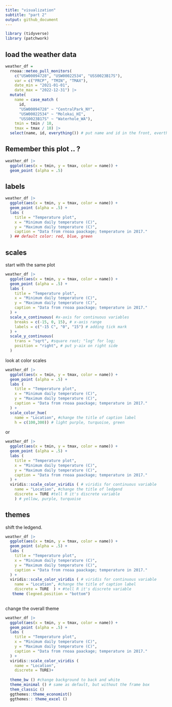```yaml
---
title: "visualization"
subtitle: "part 2"
output: github_document
---
```



```r
library (tidyverse)
library (patchwork)
```

## load the weather data
```r
weather_df = 
  rnoaa::meteo_pull_monitors(
    c("USW00094728", "USW00022534", "USS0023B17S"),
    var = c("PRCP", "TMIN", "TMAX"), 
    date_min = "2021-01-01",
    date_max = "2022-12-31") |>
  mutate(
    name = case_match (
      id, 
      "USW00094728" ~ "CentralPark_NY", 
      "USW00022534" ~ "Molokai_HI",
      "USS0023B17S" ~ "Waterhole_WA"),
    tmin = tmin / 10,
    tmax = tmax / 10) |>
  select(name, id, everything()) # put name and id in the front, everthing comes follow

```

## Remember this plot .. ?

```r
weather_df |>
  ggplot(aes(x = tmin, y = tmax, color = name)) +
  geom_point (alpha = .5)
```

## labels

```r
weather_df |>
  ggplot(aes(x = tmin, y = tmax, color = name)) +
  geom_point (alpha = .5) +
  labs (
    title = "Temperature plot",
    x = "Minimum daily temperature (C)",
    y = "Maximum daily temperature (C)",
    caption = "Data from rnoaa paackage; temperature in 2017."
  ) ## default color: red, blue, green
```

## scales

start with the same plot

```r
weather_df |>
  ggplot(aes(x = tmin, y = tmax, color = name)) +
  geom_point (alpha = .5) +
  labs (
    title = "Temperature plot",
    x = "Minimum daily temperature (C)",
    y = "Maximum daily temperature (C)",
    caption = "Data from rnoaa paackage; temperature in 2017."
  ) +
  scale_x_continuous( #x-axis for continuous variables
    breaks = c(-15, 0, 15), # x-axis range
    labels = c("-15 C", "0", "15") # adding tick mark
  ) +
  scale_y_continuous(
    trans = "sqrt", #square root; "log" for log;
    position = "right", # put y-aix on right side
  )
```

look at color scales
```r
weather_df |>
  ggplot(aes(x = tmin, y = tmax, color = name)) +
  geom_point (alpha = .5) +
  labs (
    title = "Temperature plot",
    x = "Minimum daily temperature (C)",
    y = "Maximum daily temperature (C)",
    caption = "Data from rnoaa paackage; temperature in 2017."
  ) +
  scale_color_hue(
    name = "Location", #change the title of caption label
    h = c(100,300)) # light purple, turquoise, green
```

or

```r
weather_df |>
  ggplot(aes(x = tmin, y = tmax, color = name)) +
  geom_point (alpha = .5) +
  labs (
    title = "Temperature plot",
    x = "Minimum daily temperature (C)",
    y = "Maximum daily temperature (C)",
    caption = "Data from rnoaa paackage; temperature in 2017."
  ) +
  viridis::scale_color_viridis ( # viridis for continuous variable
    name = "Location", #change the title of ledgend
    discrete = TURE #tell R it's discrete variable
    ) # yellow, purple, turquoise
```

## themes

shift the ledgend.
```r
weather_df |>
  ggplot(aes(x = tmin, y = tmax, color = name)) +
  geom_point (alpha = .5) +
  labs (
    title = "Temperature plot",
    x = "Minimum daily temperature (C)",
    y = "Maximum daily temperature (C)",
    caption = "Data from rnoaa paackage; temperature in 2017."
  ) +
  viridis::scale_color_viridis ( # viridis for continuous variable
    name = "Location", #change the title of caption label
    discrete = TURE  ) + #tell R it's discrete variable
   theme (legned.position = "bottom")
  
```

change the overall theme
```r
weather_df |>
  ggplot(aes(x = tmin, y = tmax, color = name)) +
  geom_point (alpha = .5) +
  labs (
    title = "Temperature plot",
    x = "Minimum daily temperature (C)",
    y = "Maximum daily temperature (C)",
    caption = "Data from rnoaa paackage; temperature in 2017."
  ) +
  viridis::scale_color_viridis (
    name = "Location", 
    discrete = TURE)+
 
  theme_bw () #change background to back and white
  theme_minimal () # same as default, but without the frame box
  them_classic ()
  ggthemes::theme_economist()
  ggthemes:: theme_excel ()
```




